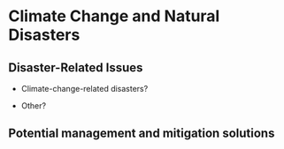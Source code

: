 # Climate Change and Natural Disasters

## Disaster-Related Issues

-   Climate-change-related disasters?

-   Other?

## Potential management and mitigation solutions
